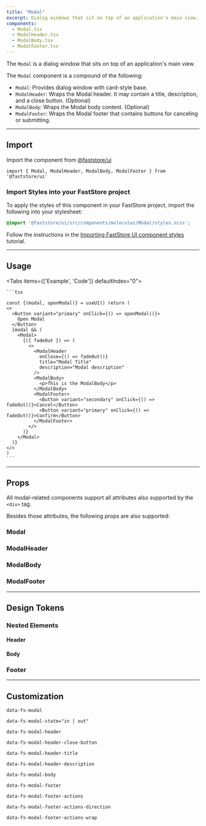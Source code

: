 ```yaml
---
title: "Modal"
excerpt: Dialog windows that sit on top of an application's main view.
components:
  - Modal.tsx
  - ModalHeader.tsx
  - ModalBody.tsx
  - ModalFooter.tsx
---
```


The `Modal` is a dialog window that sits on top of an application's main view.

The `Modal` component is a compound of the following:

- `Modal`: Provides dialog window with card-style base.
- `ModalHeader`: Wraps the Modal header. It may contain a title, description, and a close button. (Optional)
- `ModalBody`: Wraps the Modal body content. (Optional)
- `ModalFooter`: Wraps the Modal footer that contains buttons for canceling or submitting.

---

## Import

Import the component from [@faststore/ui](https://developers.vtex.com/docs/guides/faststore/components-index)

```tsx
import { Modal, ModalHeader, ModalBody, ModalFooter } from '@faststore/ui'
```

### Import Styles into your FastStore project

To apply the styles of this component in your FastStore project, import the following into your stylesheet:

```scss
@import '@faststore/ui/src/components/molecules/Modal/styles.scss';
```

Follow the instructions in the [Importing FastStore UI component styles](https://developers.vtex.com/docs/guides/faststore/using-themes-importing-ui-components-styles) tutorial.

---

## Usage

<Tabs items={['Example', 'Code']} defaultIndex="0">
  <Tab>
    <OverviewSection>
      <ModalTemplate />
    </OverviewSection>
  </Tab>
  <Tab>
  
    ```tsx

    const {(modal, openModal)} = useUI() return (
    <>
      <Button variant="primary" onClick={() => openModal()}>
        Open Modal
      </Button>
      {modal && (
        <Modal>
          {({ fadeOut }) => (
            <>
              <ModalHeader
                onClose={() => fadeOut()}
                title="Modal Title"
                description="Modal description"
              />
              <ModalBody>
                <p>This is the ModalBody</p>
              </ModalBody>
              <ModalFooter>
                <Button variant="secondary" onClick={() => fadeOut()}>Cancel</Button>
                <Button variant="primary" onClick={() => fadeOut()}>Confirm</Button>
              </ModalFooter>
            </>
          )}
        </Modal>
      )}
    </>
    )
    ```

  </Tab>
</Tabs>

---

## Props

All modal-related components support all attributes also supported by the `<div>` tag.

Besides those attributes, the following props are also supported:

### Modal

<ComponentPropsSection component="Modal" />

### ModalHeader

<ComponentPropsSection component="ModalHeader" />

### ModalBody

<ComponentPropsSection component="ModalBody" />

### ModalFooter

<ComponentPropsSection component="ModalFooter" />

---

## Design Tokens

<TokenTable>
  <TokenRow token="--fs-modal-position-top" value="30vh" />
  <TokenRow token="--fs-modal-position-right" value="var(--fs-spacing-4)" />
  <TokenRow token="--fs-modal-position-left" value="var(--fs-spacing-4)" />
  <TokenRow
    token="--fs-modal-max-width"
    value="calc(var(--fs-grid-breakpoint-desktop) / 3)"
  />
  <TokenRow token="--fs-modal-min-height" value="var(--fs-spacing-5)" />
  <TokenRow token="--fs-modal-margin" value="auto" />
  <TokenRow
    token="--fs-modal-background-color"
    value="var(--fs-color-body-bkg)"
    isColor
  />
  <TokenRow token="--fs-modal-border-radius" value="var(--fs-border-radius)" />
  <TokenDivider />
  <TokenRow token="--fs-modal-width-tablet" value="calc(100vw / 3)" />
  <TokenRow
    token="--fs-modal-min-width-tablet"
    value="calc(var(--fs-grid-breakpoint-desktop) / 3)"
  />
  <TokenDivider />
  <TokenRow
    token="--fs-modal-transition-timing"
    value="var(--fs-transition-timing)"
  />
  <TokenRow token="--fs-modal-transition-property" value="transform" />
  <TokenRow token="--fs-modal-transition-in-function" value="ease-in" />
  <TokenRow token="--fs-modal-transition-out-function" value="ease-in" />
</TokenTable>

### Nested Elements

#### Header

<TokenTable>
  <TokenRow
    token="--fs-modal-header-padding"
    value="var(--fs-spacing-4) var(--fs-spacing-7) var(--fs-spacing-4) var(--fs-spacing-4)"
  />
  <TokenDivider />
  <TokenRow token="--fs-modal-header-title-margin-bottom" value=".625rem" />
  <TokenRow
    token="--fs-modal-header-title-size"
    value="var(--fs-text-size-lead)"
  />
  <TokenRow
    token="--fs-modal-header-title-weight"
    value="var(--fs-text-weight-bold)"
  />
  <TokenRow token="--fs-modal-header-title-line-height" value="1.2" />
  <TokenDivider />
  <TokenRow
    token="--fs-modal-header-description-size"
    value="var(--fs-text-size-body)"
  />
  <TokenRow token="--fs-modal-header-description-line-height" value="1.5" />
  <TokenRow
    token="--fs-modal-header-description-color"
    value="var(--fs-color-text-light)"
    isColor
  />
  <TokenDivider />
  <TokenRow token="--fs-modal-header-close-button-position-top" value="0" />
  <TokenRow token="--fs-modal-header-close-button-position-right" value="0" />
</TokenTable>

#### Body

<TokenTable>
  <TokenRow
    token="--fs-modal-body-padding"
    value="var(--fs-spacing-1) var(--fs-spacing-4) var(--fs-spacing-5)"
  />
</TokenTable>

### Footer

<TokenTable>
  <TokenRow
    token="--fs-modal-footer-padding"
    value="var(--fs-spacing-3) 0 var(--fs-spacing-3)"
  />
  <TokenRow
    token="--fs-modal-footer-box-shadow"
    value="0 -1px 15px 0 rgb(0 0 0 / 10.2%)"
  />
  <TokenRow
    token="--fs-modal-footer-actions-padding"
    value="var(--fs-spacing-1) var(--fs-spacing-4)"
  />
  <TokenRow
    token="--fs-modal-footer-actions-gap"
    value="var(--fs-spacing-3)"
  />
</TokenTable>

---

## Customization

`data-fs-modal`

`data-fs-modal-state="in | out"`

`data-fs-modal-header`

`data-fs-modal-header-close-button`

`data-fs-modal-header-title`

`data-fs-modal-header-description`

`data-fs-modal-body`

`data-fs-modal-footer`

`data-fs-modal-footer-actions`

`data-fs-modal-footer-actions-direction`

`data-fs-modal-footer-actions-wrap`
